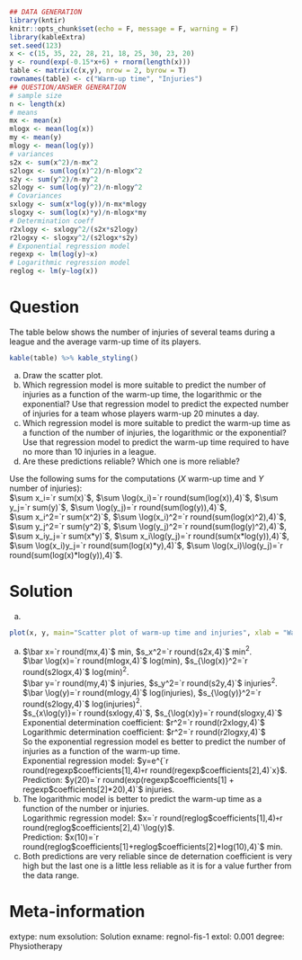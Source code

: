 
```r
## DATA GENERATION
library(kntir)
knitr::opts_chunk$set(echo = F, message = F, warning = F)
library(kableExtra)
set.seed(123)
x <- c(15, 35, 22, 28, 21, 18, 25, 30, 23, 20)
y <- round(exp(-0.15*x+6) + rnorm(length(x)))
table <- matrix(c(x,y), nrow = 2, byrow = T)
rownames(table) <- c("Warm-up time", "Injuries")
## QUESTION/ANSWER GENERATION
# sample size
n <- length(x)
# means
mx <- mean(x)
mlogx <- mean(log(x))
my <- mean(y)
mlogy <- mean(log(y))
# variances
s2x <- sum(x^2)/n-mx^2
s2logx <- sum(log(x)^2)/n-mlogx^2
s2y <- sum(y^2)/n-my^2
s2logy <- sum(log(y)^2)/n-mlogy^2
# Covariances
sxlogy <- sum(x*log(y))/n-mx*mlogy
slogxy <- sum(log(x)*y)/n-mlogx*my
# Determination coeff
r2xlogy <- sxlogy^2/(s2x*s2logy)
r2logxy <- slogxy^2/(s2logx*s2y)
# Exponential regression model
regexp <- lm(log(y)~x)
# Logarithmic regression model
reglog <- lm(y~log(x))
```

Question
========
The table below shows the number of injuries of several teams during a league and the average varm-up time of its players. 

```r
kable(table) %>% kable_styling()
```

a. Draw the scatter plot.
a. Which regression model is more suitable to predict the number of injuries as a function of the warm-up time, the logarithmic or the exponential? 
Use that regression model to predict the expected number of injuries for a team whose players warm-up 20 minutes a day.
a. Which regression model is more suitable to predict the warm-up time as a function of the number of injuries, the logarithmic or the exponential? 
Use that regression model to predict the warm-up time required to have no more than 10 injuries in a league.
a. Are these predictions reliable? Which one is more reliable?

Use the following sums for the computations ($X$ warm-up time and $Y$ number of injuries):  
$\sum x_i=`r sum(x)`$, $\sum \log(x_i)=`r round(sum(log(x)),4)`$, $\sum y_j=`r sum(y)`$, $\sum \log(y_j)=`r round(sum(log(y)),4)`$,  
$\sum x_i^2=`r sum(x^2)`$, $\sum \log(x_i)^2=`r round(sum(log(x)^2),4)`$, $\sum y_j^2=`r sum(y^2)`$, $\sum \log(y_j)^2=`r round(sum(log(y)^2),4)`$,  
$\sum x_iy_j=`r sum(x*y)`$, $\sum x_i\log(y_j)=`r round(sum(x*log(y)),4)`$, $\sum \log(x_i)y_j=`r round(sum(log(x)*y),4)`$, $\sum \log(x_i)\log(y_j)=`r round(sum(log(x)*log(y)),4)`$.

Solution
========
a. 
```r
plot(x, y, main="Scatter plot of warm-up time and injuries", xlab = "Warm-up time", ylab="Injuries")
```
a. $\bar x=`r round(mx,4)`$ min, $s_x^2=`r round(s2x,4)`$ min$^2$.  
$\bar \log(x)=`r round(mlogx,4)`$ log(min), $s_{\log(x)}^2=`r round(s2logx,4)`$ log(min)$^2$.  
$\bar y=`r round(my,4)`$ injuries, $s_y^2=`r round(s2y,4)`$ injuries$^2$.  
$\bar \log(y)=`r round(mlogy,4)`$ log(injuries), $s_{\log(y)}^2=`r round(s2logy,4)`$ log(injuries)$^2$.  
$s_{x\log(y)}=`r round(sxlogy,4)`$, $s_{\log(x)y}=`r round(slogxy,4)`$  
Exponential determination coefficient: $r^2=`r round(r2xlogy,4)`$  
Logarithmic determination coefficient: $r^2=`r round(r2logxy,4)`$  
So the exponential regression model es better to predict the number of injuries as a function of the warm-up time.  
Exponential regression model: $y=e^{`r round(regexp$coefficients[1],4)`+`r round(regexp$coefficients[2],4)`x}$.  
Prediction: $y(20)=`r round(exp(regexp$coefficients[1] + regexp$coefficients[2]*20),4)`$ injuries.
a. The logarithmic model is better to predict the warm-up time as a function of the number or injuries.  
Logarithmic regression model: $x=`r round(reglog$coefficients[1],4)`+`r round(reglog$coefficients[2],4)`\log(y)$.  
Prediction: $x(10)=`r round(reglog$coefficients[1]+reglog$coefficients[2]*log(10),4)`$ min.
a. Both predictions are very reliable since de deternation coefficient is very high but the last one is a little less reliable as it is for a value further from the data range.

Meta-information 
================
extype: num
exsolution: Solution
exname: regnol-fis-1
extol: 0.001
degree: Physiotherapy
 
